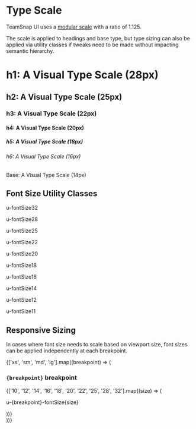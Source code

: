 <!--- typography.stories.mdx -->


<Meta title="Patterns/Typography" />

# Type Scale

  TeamSnap UI uses a [modular scale](https://www.modularscale.com/?14&px&1.125) with a ratio of 1.125.

  The scale is applied to headings and base type, but type sizing can also be  applied via utility classes if tweaks need to be made without impacting semantic hierarchy.

<Preview>
  <div className="u-spaceBetweenLg">
    <h1>h1: A Visual Type Scale (28px)</h1>
    <h2>h2: A Visual Type Scale (25px)</h2>
    <h3>h3: A Visual Type Scale (22px)</h3>
    <h4>h4: A Visual Type Scale (20px)</h4>
    <h5>h5: A Visual Type Scale (18px)</h5>
    <h6>h6: A Visual Type Scale (16px)</h6>
    <p>Base: A Visual Type Scale (14px)</p>
  </div>
</Preview>

## Font Size Utility Classes

<Canvas>
  <div className="u-spaceBetweenLg">
    <p className="u-fontSize32">u-fontSize32</p>
    <p className="u-fontSize28">u-fontSize28</p>
    <p className="u-fontSize25">u-fontSize25</p>
    <p className="u-fontSize22">u-fontSize22</p>
    <p className="u-fontSize20">u-fontSize20</p>
    <p className="u-fontSize18">u-fontSize18</p>
    <p className="u-fontSize16">u-fontSize16</p>
    <p className="u-fontSize14">u-fontSize14</p>
    <p className="u-fontSize12">u-fontSize12</p>
    <p className="u-fontSize11">u-fontSize11</p>
  </div>
</Canvas>

## Responsive Sizing

In cases where font size needs to scale based on viewport size, font sizes can be applied independently at each breakpoint.

<Canvas>
  <div style={{
    display:'grid',
    gridTemplateColumns: 'repeat(4, 1fr)',
    gridColumnGap: '16px'
  }}>
    {['xs', 'sm', 'md', 'lg'].map((breakpoint) => (
      <div>
        <h3><code>{breakpoint}</code> breakpoint </h3>
        <div className="u-spaceBetweenSm">
          {['10', '12', '14', '16', '18', '20', '22', '25', '28', '32'].map((size) => (
            <div className="u-bgNeutral2 u-padMd">
              <p>u-{breakpoint}-fontSize{size}</p>
            </div>
          ))}
        </div>
      </div>
    ))}
  </div>
</Canvas>

